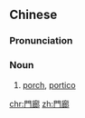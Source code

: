 {{also|门廊}}
==Chinese==
{{zh-forms|s=门廊}}

===Pronunciation===
{{zh-pron
|m=ménláng
|c=mun4 long4
|h=pfs=mùn-lòng
|cat=n
}}

===Noun===
{{zh-noun}}

# [[porch]], [[portico]]

[[chr:門廊]]
[[zh:門廊]]